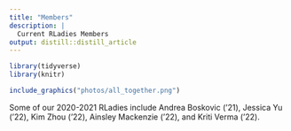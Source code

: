 ```yaml
---
title: "Members"
description: |
  Current RLadies Members
output: distill::distill_article
---
```


```r
library(tidyverse)
library(knitr)
```

```r
include_graphics("photos/all_together.png")
```

Some of our 2020-2021 RLadies include Andrea Boskovic ('21), Jessica Yu ('22), Kim Zhou ('22), Ainsley Mackenzie ('22), and Kriti Verma ('22). 